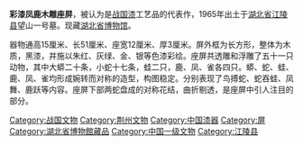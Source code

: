 {{Unreferenced|time=2012-06-26T04:09:56+00:00 }}
{{禁止出国(境)展览文物
| 图片 = 彩漆木雕小座屏，2014-04-06 05.jpg
| 名称 = 彩漆凤鹿木雕座屏
| 时代 = [[战国|战国]]
| 出土 = [[湖北省|湖北省]][[江陵县|江陵县]]（1965年）
| 现藏 = [[湖北省博物馆|湖北省博物馆]]
| 登录 = 2002年
}}
'''彩漆凤鹿木雕座屏'''，被认为是[[战国|战国]][[漆|漆]]工艺品的代表作，1965年出土于[[湖北省|湖北省]][[江陵县|江陵县]]望山一号墓。现藏[[湖北省博物馆|湖北省博物馆]]。

器物通高15厘米、长51厘米、座宽12厘米、厚3厘米。屏外框为长方形，整体为木质，黑漆，并施以朱红、灰绿、金、银等色漆彩绘。座屏共透雕和浮雕了五十一只动物，其中大蟒二十条，小蛇十七条，蛙二只，鹿、凤、雀各四只。蟒、蛇、蛙、鹿、凤、雀均形成婉转而对称的造型，构图稳定。分别表现了鸟搏蛇、蛇吞蛙、凤舞、鹿跃等内容。座屏下部两蛇盘成的对称花结，曲折剔透，是座屏中引人注目的部分。

{{禁止出境展览文物索引}}
[[Category:战国文物|Category:战国文物]]
[[Category:荆州文物|Category:荆州文物]]
[[Category:中国漆器|Category:中国漆器]]
[[Category:屏|Category:屏]]
[[Category:湖北省博物館藏品|Category:湖北省博物館藏品]]
[[Category:中国一级文物|Category:中国一级文物]]
[[Category:江陵县|Category:江陵县]]